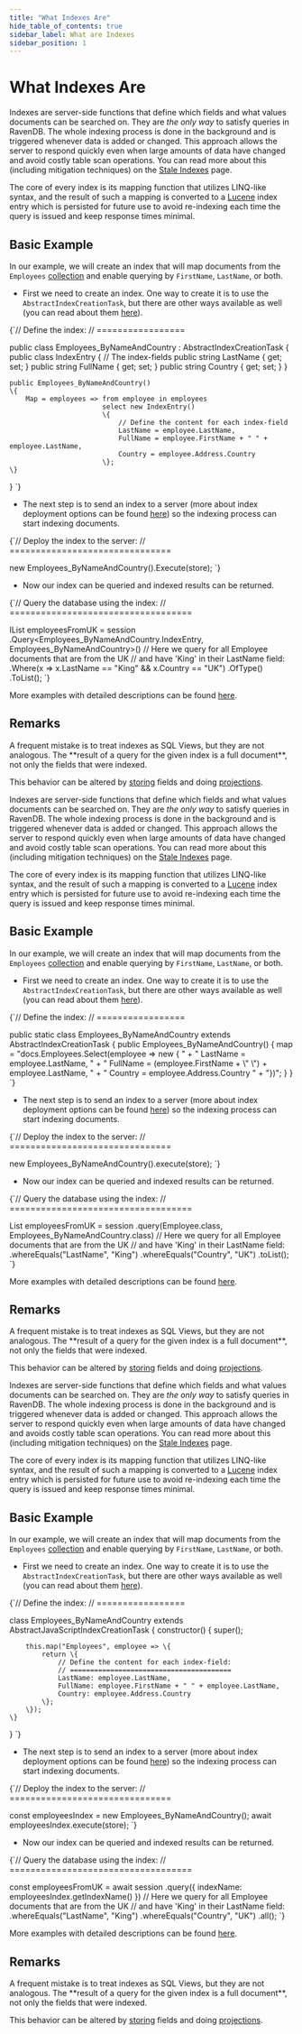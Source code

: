 ---
title: "What Indexes Are"
hide_table_of_contents: true
sidebar_label: What are Indexes
sidebar_position: 1
---




# What Indexes Are
<LanguageSwitcher supportedLanguages={supportedLanguages} />
<LanguageContent language="csharp">


Indexes are server-side functions that define which fields and what values documents can be searched on. They are _the only way_ to satisfy queries in RavenDB. The whole indexing process is done in the background and is triggered whenever data is added or changed. This approach allows the server to respond quickly even when large amounts of data have changed and avoid costly table scan operations. You can read more about this (including mitigation techniques) on the [Stale Indexes](../indexes/stale-indexes.mdx) page.

The core of every index is its mapping function that utilizes LINQ-like syntax, and the result of such a mapping is converted to a [Lucene](http://lucene.apache.org/) index entry which is persisted for future use to avoid re-indexing each time the query is issued and keep response times minimal.

## Basic Example

In our example, we will create an index that will map documents from the `Employees` [collection](../client-api/faq/what-is-a-collection.mdx) and enable querying by `FirstName`, `LastName`, or both.

- First we need to create an index. One way to create it is to use the `AbstractIndexCreationTask`, but there are other ways available as well (you can read about them [here](../indexes/creating-and-deploying.mdx)).

<TabItem value="indexes_1" label="indexes_1">
<CodeBlock language="csharp">
{`// Define the index:
// =================

public class Employees_ByNameAndCountry : AbstractIndexCreationTask<Employee>
\{
    public class IndexEntry
    \{
        // The index-fields
        public string LastName \{ get; set; \}
        public string FullName \{ get; set; \}
        public string Country \{ get; set; \}
    \}
    
    public Employees_ByNameAndCountry()
    \{
        Map = employees => from employee in employees
                           select new IndexEntry()
                           \{
                               // Define the content for each index-field
                               LastName = employee.LastName,
                               FullName = employee.FirstName + " " + employee.LastName,
                               Country = employee.Address.Country
                           \};
    \}
\}
`}
</CodeBlock>
</TabItem>

- The next step is to send an index to a server (more about index deployment options can be found [here](../indexes/creating-and-deploying.mdx)) so the indexing process can start indexing documents.

<TabItem value="indexes_2" label="indexes_2">
<CodeBlock language="csharp">
{`// Deploy the index to the server:
// ===============================

new Employees_ByNameAndCountry().Execute(store);
`}
</CodeBlock>
</TabItem>

- Now our index can be queried and indexed results can be returned.

<TabItem value="indexes_3" label="indexes_3">
<CodeBlock language="csharp">
{`// Query the database using the index: 
// ===================================

IList<Employee> employeesFromUK = session
    .Query<Employees_ByNameAndCountry.IndexEntry, Employees_ByNameAndCountry>()
     // Here we query for all Employee documents that are from the UK
     // and have 'King' in their LastName field:
    .Where(x => x.LastName == "King" && x.Country == "UK")
    .OfType<Employee>()
    .ToList();
`}
</CodeBlock>
</TabItem>

More examples with detailed descriptions can be found [here](../indexes/indexing-basics.mdx).

## Remarks

<Admonition type="warning" title="Remember" id="remember" href="#remember">
A frequent mistake is to treat indexes as SQL Views, but they are not analogous. The **result of a query for the given index is a full document**, not only the fields that were indexed. 

This behavior can be altered by [storing](../indexes/storing-data-in-index.mdx) fields and doing [projections](../indexes/querying/projections.mdx).
</Admonition>


</LanguageContent>
<LanguageContent language="java">


Indexes are server-side functions that define which fields and what values documents can be searched on. They are _the only way_ to satisfy queries in RavenDB. The whole indexing process is done in the background and is triggered whenever data is added or changed. This approach allows the server to respond quickly even when large amounts of data have changed and avoid costly table scan operations. You can read more about this (including mitigation techniques) on the [Stale Indexes](../indexes/stale-indexes.mdx) page.

The core of every index is its mapping function that utilizes LINQ-like syntax, and the result of such a mapping is converted to a [Lucene](http://lucene.apache.org/) index entry which is persisted for future use to avoid re-indexing each time the query is issued and keep response times minimal.

## Basic Example

In our example, we will create an index that will map documents from the `Employees` [collection](../client-api/faq/what-is-a-collection.mdx) and enable querying by `FirstName`, `LastName`, or both.

- First we need to create an index. One way to create it is to use the `AbstractIndexCreationTask`, but there are other ways available as well (you can read about them [here](../indexes/creating-and-deploying.mdx)).

<TabItem value="indexes_1" label="indexes_1">
<CodeBlock language="java">
{`// Define the index:
// =================

public static class Employees_ByNameAndCountry extends AbstractIndexCreationTask \{
    public Employees_ByNameAndCountry() \{
        map =  "docs.Employees.Select(employee => new \{ " +
            "    LastName = employee.LastName, " +
            "    FullName = (employee.FirstName + \\" \\") + employee.LastName, " +
            "    Country = employee.Address.Country " +
            "\})";
    \}
\}
`}
</CodeBlock>
</TabItem>

- The next step is to send an index to a server (more about index deployment options can be found [here](../indexes/creating-and-deploying.mdx)) so the indexing process can start indexing documents.

<TabItem value="indexes_2" label="indexes_2">
<CodeBlock language="java">
{`// Deploy the index to the server:
// ===============================

new Employees_ByNameAndCountry().execute(store);
`}
</CodeBlock>
</TabItem>

- Now our index can be queried and indexed results can be returned.

<TabItem value="indexes_3" label="indexes_3">
<CodeBlock language="java">
{`// Query the database using the index: 
// ===================================

List<Employee> employeesFromUK = session
    .query(Employee.class, Employees_ByNameAndCountry.class)
     // Here we query for all Employee documents that are from the UK
     // and have 'King' in their LastName field:                     
    .whereEquals("LastName", "King")
    .whereEquals("Country", "UK")
    .toList();
`}
</CodeBlock>
</TabItem>

More examples with detailed descriptions can be found [here](../indexes/indexing-basics.mdx).

## Remarks

<Admonition type="warning" title="Remember" id="remember" href="#remember">
A frequent mistake is to treat indexes as SQL Views, but they are not analogous. The **result of a query for the given index is a full document**, not only the fields that were indexed. 

This behavior can be altered by [storing](../indexes/storing-data-in-index.mdx) fields and doing [projections](../indexes/querying/projections.mdx).
</Admonition>


</LanguageContent>
<LanguageContent language="nodejs">


Indexes are server-side functions that define which fields and what values documents can be searched on. They are _the only way_ to satisfy queries in RavenDB. The whole indexing process is done in the background and is triggered whenever data is added or changed. This approach allows the server to respond quickly even when large amounts of data have changed and avoids costly table scan operations. You can read more about this (including mitigation techniques) on the [Stale Indexes](../indexes/stale-indexes.mdx) page.

The core of every index is its mapping function that utilizes LINQ-like syntax, and the result of such a mapping is converted to a [Lucene](http://lucene.apache.org/) index entry which is persisted for future use to avoid re-indexing each time the query is issued and keep response times minimal.

## Basic Example

In our example, we will create an index that will map documents from the `Employees` [collection](../client-api/faq/what-is-a-collection.mdx) and enable querying by `FirstName`, `LastName`, or both.

- First we need to create an index. One way to create it is to use the `AbstractIndexCreationTask`, but there are other ways available as well (you can read about them [here](../indexes/creating-and-deploying.mdx)).

<TabItem value="indexes_1" label="indexes_1">
<CodeBlock language="js">
{`// Define the index:
// =================

class Employees_ByNameAndCountry extends AbstractJavaScriptIndexCreationTask \{
    constructor() \{
        super();

        this.map("Employees", employee => \{
            return \{
                // Define the content for each index-field:
                // ========================================
                LastName: employee.LastName,
                FullName: employee.FirstName + " " + employee.LastName,
                Country: employee.Address.Country
            \};
        \});
    \}
\}
`}
</CodeBlock>
</TabItem>

- The next step is to send an index to a server (more about index deployment options can be found [here](../indexes/creating-and-deploying.mdx)) so the indexing process can start indexing documents.

<TabItem value="indexes_2" label="indexes_2">
<CodeBlock language="js">
{`// Deploy the index to the server:
// ===============================

const employeesIndex = new Employees_ByNameAndCountry();
await employeesIndex.execute(store);
`}
</CodeBlock>
</TabItem>

- Now our index can be queried and indexed results can be returned.

<TabItem value="indexes_3" label="indexes_3">
<CodeBlock language="js">
{`// Query the database using the index: 
// ===================================

const employeesFromUK = await session
    .query(\{ indexName: employeesIndex.getIndexName()  \})
    // Here we query for all Employee documents that are from the UK
    // and have 'King' in their LastName field:
    .whereEquals("LastName", "King")
    .whereEquals("Country", "UK")
    .all();
`}
</CodeBlock>
</TabItem>

More examples with detailed descriptions can be found [here](../indexes/indexing-basics.mdx).

## Remarks

<Admonition type="warning" title="Remember" id="remember" href="#remember">
A frequent mistake is to treat indexes as SQL Views, but they are not analogous. The **result of a query for the given index is a full document**, not only the fields that were indexed. 

This behavior can be altered by [storing](../indexes/storing-data-in-index.mdx) fields and doing [projections](../indexes/querying/projections.mdx).
</Admonition>


</LanguageContent>

<!---
### Indexes
- [Creating and Deploying Indexes](../indexes/creating-and-deploying)
- [Indexing Basics](../indexes/indexing-basics)

### Querying
- [Basics](../indexes/querying/basics)

### Client API
- [How to Query](../client-api/session/querying/how-to-query)

### Studio
- [Indexes: Overview](../studio/database/indexes/indexes-overview#indexes-overview)
- [Studio Index List View](../studio/database/indexes/indexes-list-view)


-->